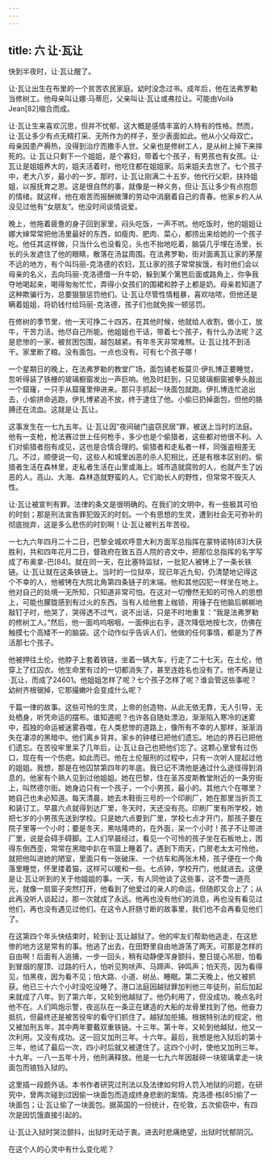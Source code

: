 ```yaml
---
---
---
```

title: 六 让·瓦让
---




快到半夜时，让·瓦让醒了。

让·瓦让出生在布里的一个贫苦农民家庭。幼时没念过书。成年后，他在法弗罗勒当修树工。他母亲叫让娜·马蒂厄，父亲叫让·瓦让或弗拉让。可能由Voilà Jean[82]缩合而成。

让·瓦让生来喜欢沉思，但并不忧郁，这大概是感情丰富的人特有的性格。然而，让·瓦让多少有点无精打采、无所作为的样子，至少表面如此。他从小父母双亡。母亲因患产褥热，没得到治疗而撒手人世。父亲也是修树工人，是从树上掉下来摔死的。让·瓦让只剩下一个姐姐，是个寡妇，带着七个孩子，有男孩也有女孩。让·瓦让是姐姐养大的，姐夫活着时，他吃住都在姐姐家。后来姐夫去世了。七个孩子中，老大八岁，最小的一岁。那时，让·瓦让刚满二十五岁。他代行父职，扶持姐姐，以报抚育之恩。这是很自然的事，就像是一种义务，但让·瓦让多少有点抱怨的情绪。就这样，他在艰苦而报酬微薄的劳动中消磨着自己的青春。他家乡的人从没见过他有“女朋友”。他没时间谈情说爱。

晚上，他拖着疲惫的身子回到家里，闷头吃饭，一声不吭。他吃饭时，他的姐姐让娜大婶常常把他汤里最好的东西，如瘦肉、肥肉、菜心，都捞出来给她的一个孩子吃。他任其这样做，只当什么也没看见，头也不抬地吃着，脑袋几乎埋在汤里，长长的头发遮住了他的眼睛，散落在汤盆周围。在法弗罗勒，街对面离瓦让家的茅屋不远的地方，有个叫玛丽-克洛德的农妇，瓦让家的孩子常常挨饿，有时他们会以母亲的名义，去向玛丽-克洛德借一升牛奶，躲到某个篱笆后面或路角上，你争我夺地喝起来，喝得匆匆忙忙，弄得小女孩们的围裙和脖子上都是奶。母亲若知道了这种欺骗行为，总要狠狠惩罚他们。让·瓦让尽管性情粗暴，喜欢咕哝，但他还是瞒着姐姐，将奶钱付给玛丽-克洛德，孩子们也就免挨一顿惩罚。

在修树的季节里，他一天可挣二十四苏，在其他时候，他就给人收割，做小工，放牛，干苦力活。他尽自己所能。他姐姐也干话，带着七个孩子，有什么办法呢？这是悲惨的一家，被贫困包围，越包越紧。有年冬天非常难熬。让·瓦让找不到活干。家里断了粮。没有面包。一点也没有。可有七个孩子哪！

一个星期日的晚上，在法弗罗勒的教堂广场，面包铺老板莫贝·伊扎博正要睡觉，忽听得装了铁栅的玻璃橱窗发出一声巨响。他及时赶到，只见玻璃橱窗被拳头敲出一个窟窿，一只手从窟窿里伸进来。那只手抓起一块面包就跑。伊扎博连忙追出去，小偷拼命逃跑，伊扎博紧追不放，终于逮住了他。小偷已扔掉面包，但他的胳膊还在流血。这就是让·瓦让。

这事发生在一七九五年。让·瓦让因“夜间破门盗窃民居”罪，被送上当时的法庭。他有一支枪，枪法赛过世上任何枪手，多少也是个偷猎者，这些都对他很不利。人们对偷猎者抱有成见，这也是合情合理的。偷猎者和走私者一样，同强盗相差无几。不过，顺便说一句，这些人和城里凶恶的杀人犯相比，还是有根本区别的。偷猎者生活在森林里，走私者生活在山里或海上。城市造就腐败的人，也就产生了凶恶的人。高山、大海、森林造就野蛮的人。它们助长人的野性，但常常不毁灭人性。

让·瓦让被宣判有罪。法律的条文是很明确的。在我们的文明中，有一些极其可怕的时刻；那是刑法宣告罪犯毁灭的时刻。一个有思想的生灵，遭到社会无可弥补的彻底抛弃，这是多么悲伤的时刻啊！让·瓦让被判五年苦役。

一七九六年四月二十二日，巴黎全城欢呼意大利方面军总指挥在蒙特诺特[83]大获胜利，共和四年花月二日，督政府在致五百人院的咨文中，把那位总指挥的名字写成了布奥拿-巴[84]。就在同一天，在比塞特监狱，一批犯人被铐上了一条长铁链。让·瓦让就在这条铁链上。当时的一位狱卒，现已年近九旬，仍清楚地记得这个不幸的人，他被铐在大院北角第四条链子的末端。他和其他囚犯一样坐在地上。他对自己的处境一无所知，只知道非常可怕。在这对一切懵然无知的可怜人的思想上，可能也朦胧感到有过火的东西。当有人给他套上枷锁，用锤子在他脑后梆梆地敲钉子时，他哭了，哭得透不过气，说不出话，只是不时地重复：“我是法弗罗勒的修树工人。”然后，他一面呜呜咽咽，一面伸出右手，逐次降低地按七次，仿佛在触摸七个高矮不一的脑袋。这个动作似乎告诉人们，他做的任何事情，都是为了养活那七个孩子。

他被押往土伦。他脖子上套着铁链，坐着一辆大车，行走了二十七天。在土伦，他穿上了红囚衣。他生命里有过的一切都消失了，甚至连姓名也没有了。他不再是让·瓦让，而成了24601。他姐姐怎样了呢？七个孩子怎样了呢？谁会管这些事呢？幼树齐根锯掉，它那撮嫩叶会变成什么呢？

千篇一律的故事。这些可怜的生灵，上帝的创造物，从此无依无靠，无人引导，无处栖身，听凭命运的摆布。谁知道呢？也许各自随处漂泊，渐渐陷入寒冷的迷雾中，孤独的命运被迷雾吞噬，在人类悲惨的道路上，像所有不幸的人那样，渐渐消失在凄凉的黑暗中。他们离乡背井。家乡的钟楼已把他们遗忘。地边的界石已把他们遗忘。在苦役牢里呆了几年后，让·瓦让自己也把他们忘了。这颗心里曾有过伤口，现在有一个伤疤。如此而已。他在土伦服刑的过程中，只有一次听人提起过他的姐姐。我想，那是在他囚禁第四年的年底。我已记不清他是通过什么途径得到消息的。他家有个熟人见到过他姐姐。她在巴黎，住在圣苏皮斯教堂附近的一条穷街上，叫然德尔街。她身边只有一个孩子，一个小男孩，最小的。其他六个在哪里？她自己也未必知道。每天清晨，她去木鞋街三号的一个印刷厂，她在那里当折页工和装订工。早晨六点就得到达厂里，冬天时，天还没有亮。印刷厂里有所学校，她把七岁的小男孩先送到学校。只是她六点要到厂里，学校七点才开门，那孩子要在院子里等一个小时；要是冬天，黑咕隆咚的，在外面，呆一个小时！孩子不让带进厂里，说是会碍手碍脚。工人们早晨经过，看见一个可怜的孩子坐在石板地上，困得东倒西歪，常常在黑暗中趴在书篮上睡着了。遇到下雨天，门房老太太可怜他，就把他叫进她的陋室，里面只有一张破床、一个纺车和两张木椅，孩子便在一个角落里睡觉，怀里搂着猫，这样可以暖和一些。七点钟，学校开门，他就进去。这便是让·瓦让听到的关于他姐姐的事。一天，有人同他谈了这些事，这不啻一道亮光，就像一扇窗子突然打开，他看到了他爱过的亲人的命运，但随即又合上了；从此再没听人谈起过，那一次就成了永远。他再也没有他们的消息，再也没有看见过他们，再也没有遇见过他们。在这令人肝肠寸断的故事里，我们也不会再看见他们了。

在这第四个年头快结束时，轮到让·瓦让越狱了。他的牢友们帮助他逃走，在这悲惨的地方这是常有的事。他逃了出去，在田野里自由地游荡了两天。可那是怎样的自由啊！后面有人追捕，一步一回头，稍有动静便浑身颤抖，整日提心吊胆，怕看到冒烟的屋顶、过路的行人，怕听见狗吠声、马蹄声、钟鸣声；怕天亮，因为看得见，怕黑夜，因为看不见；怕大路、小道、树丛、睡眠。第二天晚上，他又被抓获。他已三十六个小时没吃没睡了。港口法庭因越狱罪加判他三年徒刑，前后加起来就成了八年。到了第六年，又轮到他越狱了。他仍利用了，但没成功。晚点名时他不在。人们鸣炮示警，夜巡队在一条正在建造的大船的龙骨里找到了他。他奋力抵抗，但最终还是被苦役牢的看守们抓住了。越狱加拒捕。根据特别法的规定，他又被加刑五年，其中两年要戴双重铁链。十三年。第十年，又轮到他越狱，他又一次利用。又没有成功。这一回又加刑三年。十六年。最后，我想是他入狱后的第十三年，他试了最后一次，四小时后就又被逮住了。这四个小时，使他又加刑三年。十九年。一八一五年十月，他刑满释放。他是一七九六年因敲碎一块玻璃拿走一块面包而锒铛入狱的。

这里插一段题外话。本书作者研究过刑法以及法律如何将人罚入地狱的问题，在研究中，曾两次碰到过因偷一块面包而造成终身悲剧的案情。克洛德·格[85]偷了一块面包；让·瓦让偷了一块面包。据英国的一份统计，在伦敦，五次偷窃中，有四次是因饥饿直接引起的。

让·瓦让入狱时哭泣颤抖，出狱时无动于衷。进去时悲痛绝望，出狱时忧郁阴沉。

在这个人的心灵中有什么变化呢？